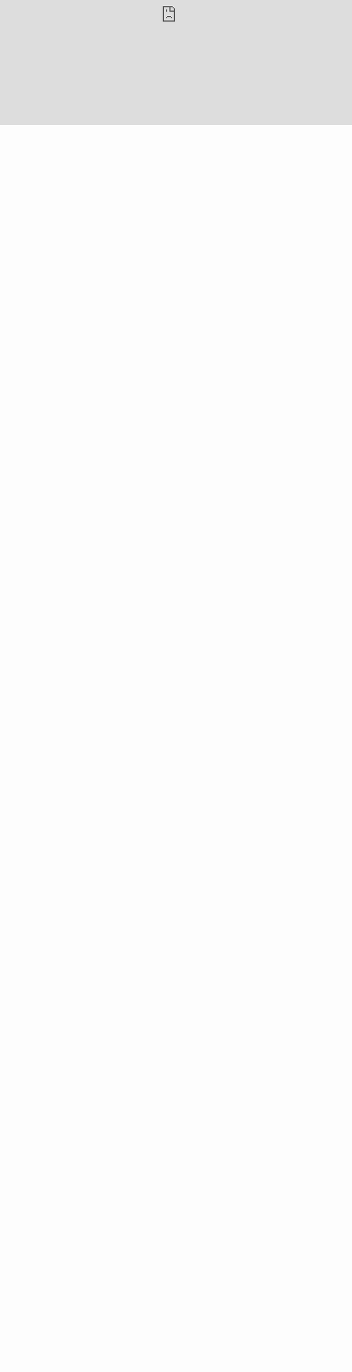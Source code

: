 ```yaml
---
output: html_document
params: 
    set_title: "Research"
title: "`r params$set_title`"
---
```

<link rel="stylesheet" href="style.css" type="text/css">
<div class="flex-container">
<div class="topnav"><a href="index.html"><i class="fa fa-lg fa-exclamation-circle"></i> joseph broad</a>
  <a href="research.html">research</a>
  <a href="teaching.html">teaching</a>
  <div class="topnav-right"><a href="https://www.linkedin.com/in/joseph-broad-557071a9/"><i class="fa fa-lg fa-linkedin"></i></a>
    <a href="https://twitter.com/therealjoebroad"><i class="fa fa-lg fa-twitter"></i></a>
    <a href="https://github.com/jbroad"><i class="fa fa-lg fa-github"></i></a>
    <a href="mailto:jbroad@ucdavis.edu"><i class="fa fa-lg fa-envelope"></i></a>
    </div>
</div>
</div>

<iframe src ="https://josephbroad.shinyapps.io/shiny/"
  style="border: 0; 
  position:absolute;top:0px;left:0px;
  overflow:hidden;
  width: 100vw; 
  height: 600px;"/>
</iframe>


